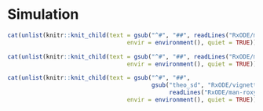 # Simulation 

```r
cat(unlist(knitr::knit_child(text = gsub("^#", "##", readLines("RxODE/man-roxygen/rmdhunks/single-subject.Rmdh")),
                                  envir = environment(), quiet = TRUE)), sep="\n")
```

```r
cat(unlist(knitr::knit_child(text = gsub("^#", "##", readLines("RxODE/man-roxygen/rmdhunks/sim-var.Rmd")),
                                  envir = environment(), quiet = TRUE)), sep="\n")
```


```r
cat(unlist(knitr::knit_child(text = gsub("^#", "##",
                                         gsub("theo_sd", "RxODE/vignettes/theo_sd",
                                              readLines("RxODE/man-roxygen/rmdhunks/prior-data.Rmd"))),
                                  envir = environment(), quiet = TRUE)), sep="\n")
```
